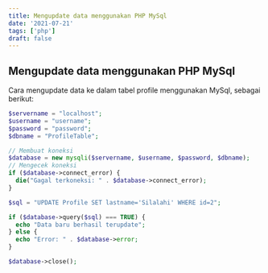 ```yaml
---
title: Mengupdate data menggunakan PHP MySql
date: '2021-07-21'
tags: ['php']
draft: false
---
```


## Mengupdate data menggunakan PHP MySql

Cara mengupdate data ke dalam tabel profile menggunakan MySql, sebagai berikut:

```php
$servername = "localhost";
$username = "username";
$password = "password";
$dbname = "ProfileTable";

// Membuat koneksi
$database = new mysqli($servername, $username, $password, $dbname);
// Mengecek koneksi
if ($database->connect_error) {
  die("Gagal terkoneksi: " . $database->connect_error);
}

$sql = "UPDATE Profile SET lastname='Silalahi' WHERE id=2";

if ($database->query($sql) === TRUE) {
  echo "Data baru berhasil terupdate";
} else {
  echo "Error: " . $database->error;
}

$database->close();
```
